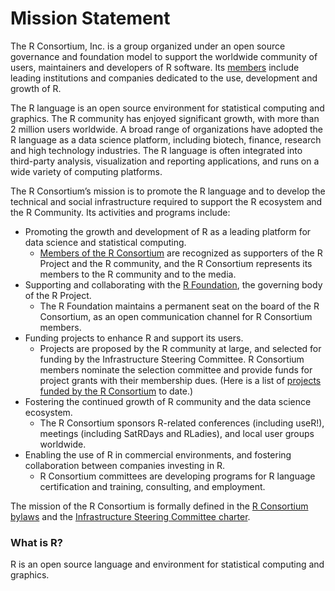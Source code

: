 # Mission Statement

The R Consortium, Inc. is a group organized under an open source governance and foundation model to support the worldwide community of users, maintainers and developers of R software. Its [members](../members.qmd) include leading institutions and companies dedicated to the use, development and growth of R.

The R language is an open source environment for statistical computing and graphics. The R community has enjoyed significant growth, with more than 2 million users worldwide. A broad range of organizations have adopted the R language as a data science platform, including biotech, finance, research and high technology industries. The R language is often integrated into third-party analysis, visualization and reporting applications, and runs on a wide variety of computing platforms.

The R Consortium’s mission is to promote the R language and to develop the technical and social infrastructure required to support the R ecosystem and the R Community. Its activities and programs include:

  * Promoting the growth and development of R as a leading platform for data science and statistical computing.
      * [Members of the R Consortium](../members.qmd) are recognized as supporters of the R Project and the R community, and the R Consortium represents its members to the R community and to the media.
  * Supporting and collaborating with the [R Foundation](https://www.r-project.org/foundation/), the governing body of the R Project.
      * The R Foundation maintains a permanent seat on the board of the R Consortium, as an open communication channel for R Consortium members.
  * Funding projects to enhance R and support its users.
      * Projects are proposed by the R community at large, and selected for funding by the Infrastructure Steering Committee. R Consortium members nominate the selection committee and provide funds for project grants with their membership dues. (Here is a list of [projects funded by the R Consortium](../all-projects/funded-projects.qmd) to date.)
  * Fostering the continued growth of R community and the data science ecosystem.
      * The R Consortium sponsors R-related conferences (including useR!), meetings (including SatRDays and RLadies), and local user groups worldwide.
* Enabling the use of R in commercial environments, and fostering collaboration between companies investing in R.
    * R Consortium committees are developing programs for R language certification and training, consulting, and employment.

The mission of the R Consortium is formally defined in the [R Consortium bylaws](../docs/R-Consortium-Bylaws-7-9-2024.pdf) and the [Infrastructure Steering Committee charter](../docs/ISC-Charter-08-11-23.pdf).


### What is R?

R is an open source language and environment for statistical computing and graphics.
